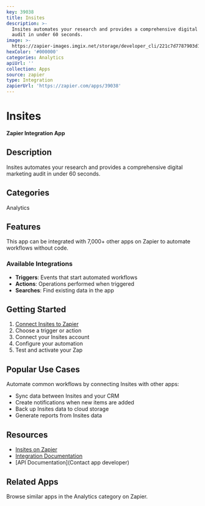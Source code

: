 ```yaml
---
key: 39038
title: Insites
description: >-
  Insites automates your research and provides a comprehensive digital marketing
  audit in under 60 seconds.
image: >-
  https://zapier-images.imgix.net/storage/developer_cli/221c7d7787903d12840508b502108037_2.png?auto=format%2Ccompress&ixlib=python-3.0.0&q=50
hexColor: '#000000'
categories: Analytics
apiUrl: ''
collection: Apps
source: zapier
type: Integration
zapierUrl: 'https://zapier.com/apps/39038'
---
```

# Insites

**Zapier Integration App**

## Description

Insites automates your research and provides a comprehensive digital marketing audit in under 60 seconds.

## Categories

Analytics

## Features

This app can be integrated with 7,000+ other apps on Zapier to automate workflows without code.

### Available Integrations

- **Triggers**: Events that start automated workflows
- **Actions**: Operations performed when triggered
- **Searches**: Find existing data in the app

## Getting Started

1. [Connect Insites to Zapier](https://zapier.com/apps/39038)
2. Choose a trigger or action
3. Connect your Insites account
4. Configure your automation
5. Test and activate your Zap

## Popular Use Cases

Automate common workflows by connecting Insites with other apps:

- Sync data between Insites and your CRM
- Create notifications when new items are added
- Back up Insites data to cloud storage
- Generate reports from Insites data

## Resources

- [Insites on Zapier](https://zapier.com/apps/39038)
- [Integration Documentation](https://zapier.com/apps/39038/integrations)
- [API Documentation](Contact app developer)

## Related Apps

Browse similar apps in the Analytics category on Zapier.
